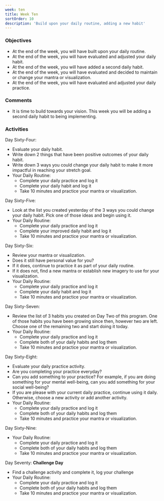 ```yaml
---
week: ten
title: Week Ten
sortOrder: 10
description: 'Build upon your daily routine, adding a new habit'
---
```


### Objectives

- At the end of the week, you will have built upon your daily routine.
- At the end of the week, you will have evaluated and adjusted your daily habit.
- At the end of the week, you will have added a second daily habit.
- At the end of the week, you will have evaluated and decided to maintain or change your mantra or visualization.
- At the end of the week, you will have evaluated and adjusted your daily practice.

### Comments

- It is time to build towards your vision. This week you will be adding a second daily habit to being implementing.

### Activities

Day Sixty-Four:

- Evaluate your daily habit.
- Write down 2 things that have been positive outcomes of your daily habit.
- Write down 3 ways you could change your daily habit to make it more impactful in reaching your stretch goal.
- Your Daily Routine:
  - Complete your daily practice and log it
  - Complete your daily habit and log it
  - Take 10 minutes and practice your mantra or visualization.

Day Sixty-Five:

- Look at the list you created yesterday of the 3 ways you could change your daily habit. Pick one of those ideas and begin using it.
- Your Daily Routine:
  - Complete your daily practice and log it
  - Complete your improved daily habit and log it
  - Take 10 minutes and practice your mantra or visualization.

Day Sixty-Six:

- Review your mantra or visualization.
- Does it still have personal value for you?
- If it does, continue to practice it as part of your daily routine.
- If it does not, find a new mantra or establish new imagery to use for your visualization.
- Your Daily Routine:
  - Complete your daily practice and log it
  - Complete your daily habit and log it
  - Take 10 minutes and practice your mantra or visualization.

Day Sixty-Seven:

- Review the list of 3 habits you created on Day Two of this program. One of those habits you have been growing since then, however two are left. Choose one of the remaining two and start doing it today.
- Your Daily Routine:
  - Complete your daily practice and log it
  - Complete both of your daily habits and log them
  - Take 10 minutes and practice your mantra or visualization.

Day Sixty-Eight:

- Evaluate your daily practice activity.
- Are you completing your practice everyday?
- Can you add something to your practice? For example, if you are doing something for your mental well-being, can you add something for your social well-being?
- If you are please with your current daily practice, continue using it daily. Otherwise, choose a new activity or add another activity.
- Your Daily Routine:
  - Complete your daily practice and log it
  - Complete both of your daily habits and log them
  - Take 10 minutes and practice your mantra or visualization.

Day Sixty-Nine:

- Your Daily Routine:
  - Complete your daily practice and log it
  - Complete both of your daily habits and log them
  - Take 10 minutes and practice your mantra or visualization.

Day Seventy: **Challenge Day**

- Find a challenge activity and complete it, log your challenge
- Your Daily Routine:
  - Complete your daily practice and log it
  - Complete both of your daily habits and log them
  - Take 10 minutes and practice your mantra or visualization.